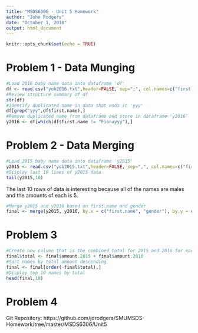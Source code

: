 ```yaml
---
title: "MSDS6306 - Unit 5 Homework"
author: "John Rodgers"
date: "October 1, 2018"
output: html_document
---
```


```r
knitr::opts_chunk$set(echo = TRUE)
```

# Problem 1 - Data Munging

```r
#Load 2016 baby name data into dataframe 'df'
df <- read.csv("yob2016.txt",header=FALSE, sep=";", col.names=c("first.name","gender","amount.2016"))
#Review structure summary of df
str(df)
#Identify duplicated name in data that ends in 'yyy'
df[grep("yyy",df$first.name),]
#Remove duplicated name from dataframe and store in dataframe 'y2016'
y2016 <- df[which(df$first.name != "Fionayyy"),]
```

# Problem 2 - Data Merging

```r
#Load 2015 baby name data into dataframe 'y2015'
y2015 <- read.csv("yob2015.txt",header=FALSE, sep=",", col.names=c("first.name","gender","amount.2015"))
#Display last 10 lines of y2015 data
tail(y2015,10)
```

The last 10 rows of data is interesting because all of the names are males and the amounts of each is 5.

```r
#Merge y2015 and y2016 based on first.name and gender
final <- merge(y2015, y2016, by.x = c("first.name", "gender"), by.y = c("first.name", "gender"))
```

# Problem 3

```r
#Create new column that is the combined total for 2015 and 2016 for each name
final$total <- final$amount.2015 + final$amount.2016
#Sort names by total amount descending
final <- final[order(-final$total),]
#Display top 10 names by total
head(final,10)
```

# Problem 4
Git Repository: https://github.com/jdrodgers/SMUMSDS-Homework/tree/master/MSDS6306/Unit5